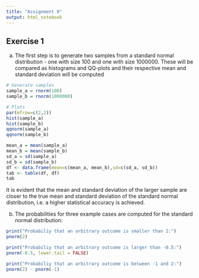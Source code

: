 ```yaml
---
title: "Assignment 0"
output: html_notebook
---
```


## Exercise 1

a) The first step is to generate two samples from a standard normal distribution - one with size 100 and one with size 1000000. These will be compared as histograms and QQ-plots and their respective mean and standard deviation will be computed

```r
# Generate samples
sample_a = rnorm(100)
sample_b = rnorm(1000000)

# Plots
par(mfrow=c(2,2))
hist(sample_a)
hist(sample_b)
qqnorm(sample_a)
qqnorm(sample_b)
```


```r
mean_a = mean(sample_a)
mean_b = mean(sample_b)
sd_a = sd(sample_a)
sd_b = sd(sample_b)
df <- data.frame(mean=c(mean_a, mean_b),sd=c(sd_a, sd_b))
tab <- table(df, df)
tab
```

It is evident that the mean and standard deviation of the larger sample are closer to the true mean and standard deviation of the standard normal distribution, i.e. a higher statistical accuracy is achieved.

b) The probabilities for three example cases are computed for the standard normal distribution:

```r
print("Probabiliy that an arbitrary outcome is smaller than 2:")
pnorm(2)

print("Probabiliy that an arbitrary outcome is larger than -0.5:")
pnorm(-0.5, lower.tail = FALSE)

print("Probabiliy that an arbitrary outcome is between -1 and 2:")
pnorm(2) - pnorm(-1)
```
